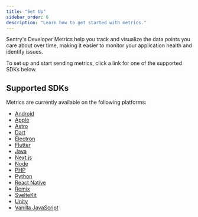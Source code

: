 ```yaml
---
title: "Set Up"
sidebar_order: 6
description: "Learn how to get started with metrics."
---
```


<Include name="metrics-api-change.mdx" />

Sentry's Developer Metrics help you track and visualize the data points you care about over time, making it easier to monitor your application health and identify issues.

To set up and start sending metrics, click a link for one of the supported SDKs below.

## Supported SDKs

Metrics are currently available on the following platforms:

- [Android](/platforms/android/metrics/)
- [Apple](/platforms/apple/metrics/)
- [Astro](/platforms/javascript/guides/astro/metrics/)
- [Dart](/platforms/dart/metrics/)
- [Electron](/platforms/javascript/guides/electron/metrics/)
- [Flutter](/platforms/flutter/metrics/)
- [Java](/platforms/java/metrics/)
- [Next.js](/platforms/javascript/guides/nextjs/metrics/)
- [Node](/platforms/javascript/guides/node/metrics/)
- [PHP](/platforms/php/metrics/)
- [Python](/platforms/python/metrics/)
- [React Native](/platforms/react-native/metrics/)
- [Remix](/platforms/javascript/guides/remix/metrics/)
- [SvelteKit](/platforms/javascript/guides/sveltekit/metrics/)
- [Unity](/platforms/unity/metrics/)
- [Vanilla JavaScript](/platforms/javascript/metrics/)
